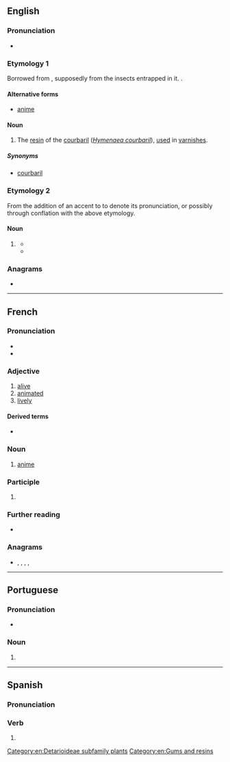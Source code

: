 {{also|anime|Anime|ànime|animê}}
==English==

===Pronunciation===
* {{IPA|en|/ˈæ.nɪ.meɪ/}}

===Etymology 1===
{{wikipedia|Hymenaea courbaril}}
Borrowed from {{bor|en|fr|animé||[[animated]]}}, supposedly from the insects entrapped in it. {{doublet|en|animate}}.

====Alternative forms====
* {{qualifier|improper}} [[anime]]

====Noun====
{{en-noun|-}}

# The [[resin]] of the [[courbaril]] (''[[Hymenaea courbaril]]''), [[use]]d in [[varnish]]es.

=====Synonyms=====
* {{qualifier|dated}} [[courbaril]]

===Etymology 2===
From the addition of an accent to {{m|en|anime}} to denote its pronunciation, or possibly through conflation with the above etymology.

====Noun====
{{en-noun|~|animé|s}}

# {{lb|en|informal}} {{alternative spelling of|en|anime}}
#* {{quote-book|en|date=2008-10-23|author=Mark I. West|title=The Japanification of Children's Popular Culture: From Godzilla to Miyazaki|publisher=Scarecrow Press|isbn=9780810862494|page=191
|text=The popularity of Japanese manga and '''animé''' in America raises the question of why these forms of Japanese culture appeal to so many Americans. My quick answer is that the characters featured in manga and '''animé''' have a cross-cultural{{nb...}}}}
#* {{quote-book|en|date=2017-01-05|author=Wheeler Winston Dixon|author2=Richard Graham|title=A Brief History of Comic Book Movies|publisher=Springer|isbn=9783319471846|page=50
|text=Leiji Matsumoto's ''Space Battleship Yamato'' (1974–1975) is considered a monumental work of Japanese science fiction, sustaining a solid fan base since its appearance as an '''animé''' and manga in late 1974.}}

===Anagrams===
* {{anagrams|en|a=aeimn|-amine|I mean|Maine|amine|maine|manie|minae|minæ}}

[[Category:en:Detarioideae subfamily plants]]
[[Category:en:Gums and resins]]

----

==French==

===Pronunciation===
* {{fr-IPA}}
* {{audio|fr|LL-Q150 (fra)-Lepticed7-animé.wav|Audio}}

===Adjective===
{{fr-adj}}

# [[alive]]
# [[animated]]
# [[lively]]

====Derived terms====
* {{l|fr|dessin animé}}

===Noun===
{{fr-noun|m}}

# [[anime#English|anime]]

===Participle===
{{fr-past participle}}

# {{past participle of|fr|animer}}

===Further reading===
* {{R:TLFi}}

===Anagrams===
* {{l|fr|en ami}}, {{l|fr|Maine}}, {{l|fr|manie}}, {{l|fr|manié}}, {{l|fr|menai}}

{{C|fr|Animation|Personality}}

----

==Portuguese==

===Pronunciation===
* {{rhymes|pt|ɛ|s=3}}

===Noun===
{{pt-noun|m}}

# {{alternative form of|pt|anime|from=Portugal}}

----

==Spanish==

===Pronunciation===
{{es-pr}}

===Verb===
{{head|es|verb form}}

# {{es-verb form of|animar}}